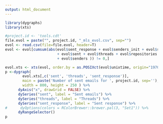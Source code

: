 ```yaml
---
output: html_document
---
```


```r
library(dygraphs)
library(xts)

#project.id <- 'tools.cdt'
file.evol = paste("", project.id, "_mls_evol.csv", sep="")
evol <- read.csv(file=file.evol, header=T)
evol <- evol[cumsum(abs(evol$sent_response + evol$senders_init + evol$senders_response 
                        + evol$sent + evol$threads + evol$repositories 
                        + evol$senders )) != 0,]

evol.xts <- xts(evol, order.by = as.POSIXct(evol$unixtime, origin="1970-01-01"))
p <-dygraph( 
        evol.xts[,c('sent', 'threads', 'sent_response')],
        main = paste('Number of sent emails for ', project.id, sep=''),
        width = 800, height = 250 ) %>% 
      dyAxis("x", drawGrid = FALSE) %>%
      dySeries("sent", label = "Sent emails") %>%
      dySeries("threads", label = "Threads") %>%
      dySeries("sent_response", label = "Sent response") %>%
#      dyOptions(colors = RColorBrewer::brewer.pal(3, "Set1")) %>%
      dyRangeSelector()
p
```

